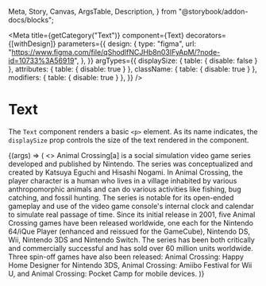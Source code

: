   Meta,
  Story,
  Canvas,
  ArgsTable,
  Description,
} from "@storybook/addon-docs/blocks";


<Meta
  title={getCategory("Text")}
  component={Text}
  decorators={[withDesign]}
  parameters={{
    design: {
      type: "figma",
      url:
        "https://www.figma.com/file/qShodlfNCJHb8n03IFyApM/?node-id=10733%3A56919",
    },
  }}
  argTypes={{
    displaySize: { table: { disable: false } },
    attributes: { table: { disable: true } },
    className: { table: { disable: true } },
    modifiers: { table: { disable: true } },
  }}
/>

# Text

<Description of={Text} />

The `Text` component renders a basic `<p>` element. As its name indicates, the `displaySize` prop controls the size of the text rendered in the component.

<Canvas withToolbar>
  <Story name="Text" args={{}}>
    {(args) => (
      <>
        <Text {...args}>
          Animal Crossing[a] is a social simulation video game series developed
          and published by Nintendo. The series was conceptualized and created
          by Katsuya Eguchi and Hisashi Nogami. In Animal Crossing, the player
          character is a human who lives in a village inhabited by various
          anthropomorphic animals and can do various activities like fishing,
          bug catching, and fossil hunting. The series is notable for its
          open-ended gameplay and use of the video game console's internal clock
          and calendar to simulate real passage of time.
        </Text>
        <Text {...args}>
          Since its initial release in 2001, five Animal Crossing games have
          been released worldwide, one each for the Nintendo 64/iQue Player
          (enhanced and reissued for the GameCube), Nintendo DS, Wii, Nintendo
          3DS and Nintendo Switch. The series has been both critically and
          commercially successful and has sold over 60 million units worldwide.
          Three spin-off games have also been released: Animal Crossing: Happy
          Home Designer for Nintendo 3DS, Animal Crossing: Amiibo Festival for
          Wii U, and Animal Crossing: Pocket Camp for mobile devices.
        </Text>
      </>
    )}
  </Story>
</Canvas>

<ArgsTable story="Text" />
